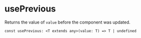 
<Meta title="Hooks/usePrevious" />

# usePrevious

Returns the value of `value` before the component was updated.

`const usePrevious: <T extends any>(value: T) => T | undefined`
